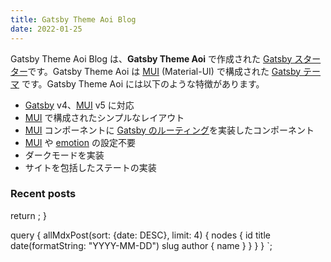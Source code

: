 ```yaml
---
title: Gatsby Theme Aoi Blog
date: 2022-01-25
---
```



Gatsby Theme Aoi Blog は、**Gatsby Theme Aoi** で作成された [Gatsby スターター][Gatsby Starters]です。Gatsby Theme Aoi は [MUI] (Material-UI) で構成された [Gatsby テーマ][Gatsby Themes] です。Gatsby Theme Aoi には以下のような特徴があります。

- [Gatsby] v4、[MUI] v5 に対応
- [MUI] で構成されたシンプルなレイアウト
- [MUI] コンポーネントに [Gatsby のルーティング][Gatsby Link]を実装したコンポーネント
- [MUI] や [emotion] の設定不要
- ダークモードを実装
- サイトを包括したステートの実装

### Recent posts

<MdxPostEdgesList edges={props.data.allMdxPost.nodes} />

[Gatsby]: https://www.gatsbyjs.com/ "Gatsby"
[MUI]: https://mui.org/ "MUI"
[emotion]: https://emotion.sh/ "Emotion" 

[Gatsby Themes]: https://gatsbyjs.com/docs/themes/ "Themes"
[Gatsby Starters]: https://www.gatsbyjs.com/docs/starters/ "Gatsby Starters"
[Gatsby Link]: https://www.gatsbyjs.com/docs/reference/built-in-components/gatsby-link/ "Gatsby Link API"

[`@cieloazul310/gatsby-theme-aoi`]: https://github.com/cieloazul310/gatsby-aoi/tree/main/packages/gatsby-theme-aoi
[`@cieloazul310/gatsby-theme-aoi-components`]: https://github.com/cieloazul310/gatsby-aoi/tree/main/packages/gatsby-theme-aoi-components
[`@cieloazul310/gatsby-theme-aoi-layout`]: https://github.com/cieloazul310/gatsby-aoi/tree/main/packages/gatsby-theme-aoi-layout
[`@cieloazul310/gatsby-theme-aoi-top-layout`]: https://github.com/cieloazul310/gatsby-aoi/tree/main/packages/gatsby-theme-aoi-top-layout
[`@cieloazul310/gatsby-theme-aoi-utils`]: https://github.com/cieloazul310/gatsby-aoi/tree/main/packages/gatsby-theme-aoi-utils

  return <Seo />;
}

  query {
    allMdxPost(sort: {date: DESC}, limit: 4) {
      nodes {
        id
        title
        date(formatString: "YYYY-MM-DD")
        slug
        author {
          name
        }
      }
    }
  }
`;
